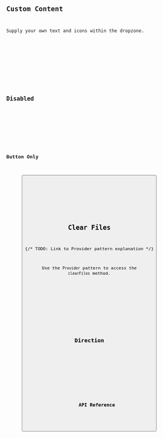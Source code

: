 





<Preview client:load>
	<Fragment slot="preview">
		<Default client:visible />
	</Fragment>
	<Fragment slot="code">
		<Code code={DefaultRaw} lang="tsx" />
	</Fragment>
</Preview>

## Custom Content

Supply your own text and icons within the dropzone.

<Preview client:load>
	<Fragment slot="preview">
		<CustomContent client:visible />
	</Fragment>
	<Fragment slot="code">
		<Code code={CustomContentRaw} lang="tsx" />
	</Fragment>
</Preview>

## Disabled

<Preview client:load>
	<Fragment slot="preview">
		<Disabled client:visible />
	</Fragment>
	<Fragment slot="code">
		<Code code={DisabledRaw} lang="tsx" />
	</Fragment>
</Preview>

## Button Only

<Preview client:load>
	<Fragment slot="preview">
		<Button client:visible />
	</Fragment>
	<Fragment slot="code">
		<Code code={ButtonRaw} lang="tsx" />
	</Fragment>
</Preview>

## Clear Files

{/* TODO: Link to Provider pattern explanation */}

Use the `Provider` pattern to access the `clearFiles` method.

<Preview client:load>
	<Fragment slot="preview">
		<ClearFiles client:visible />
	</Fragment>
	<Fragment slot="code">
		<Code code={ClearFilesRaw} lang="tsx" />
	</Fragment>
</Preview>

## Direction

<Preview client:load>
	<Fragment slot="preview">
		<Dir client:visible />
	</Fragment>
	<Fragment slot="code">
		<Code code={DirRaw} lang="tsx" />
	</Fragment>
</Preview>

## API Reference

<ApiTable />
